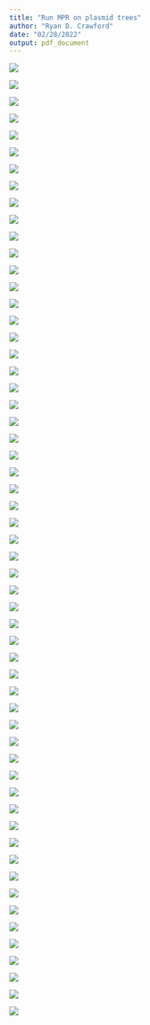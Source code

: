 ```yaml
---
title: "Run MPR on plasmid trees"
author: "Ryan D. Crawford"
date: "02/28/2022"
output: pdf_document
---
```



![](../figures/2022_02_28_run_mpr_on_plasmid_trees/2022_02_28_plasmid_tree_1_mpr_results.png)

![](../figures/2022_02_28_run_mpr_on_plasmid_trees/2022_02_28_plasmid_tree_2_mpr_results.png)

![](../figures/2022_02_28_run_mpr_on_plasmid_trees/2022_02_28_plasmid_tree_3_mpr_results.png)

![](../figures/2022_02_28_run_mpr_on_plasmid_trees/2022_02_28_plasmid_tree_4_mpr_results.png)

![](../figures/2022_02_28_run_mpr_on_plasmid_trees/2022_02_28_plasmid_tree_5_mpr_results.png)

![](../figures/2022_02_28_run_mpr_on_plasmid_trees/2022_02_28_plasmid_tree_6_mpr_results.png)

![](../figures/2022_02_28_run_mpr_on_plasmid_trees/2022_02_28_plasmid_tree_7_mpr_results.png)

![](../figures/2022_02_28_run_mpr_on_plasmid_trees/2022_02_28_plasmid_tree_8_mpr_results.png)

![](../figures/2022_02_28_run_mpr_on_plasmid_trees/2022_02_28_plasmid_tree_9_mpr_results.png)

![](../figures/2022_02_28_run_mpr_on_plasmid_trees/2022_02_28_plasmid_tree_10_mpr_results.png)

![](../figures/2022_02_28_run_mpr_on_plasmid_trees/2022_02_28_plasmid_tree_11_mpr_results.png)

![](../figures/2022_02_28_run_mpr_on_plasmid_trees/2022_02_28_plasmid_tree_12_mpr_results.png)

![](../figures/2022_02_28_run_mpr_on_plasmid_trees/2022_02_28_plasmid_tree_13_mpr_results.png)

![](../figures/2022_02_28_run_mpr_on_plasmid_trees/2022_02_28_plasmid_tree_14_mpr_results.png)

![](../figures/2022_02_28_run_mpr_on_plasmid_trees/2022_02_28_plasmid_tree_15_mpr_results.png)

![](../figures/2022_02_28_run_mpr_on_plasmid_trees/2022_02_28_plasmid_tree_16_mpr_results.png)

![](../figures/2022_02_28_run_mpr_on_plasmid_trees/2022_02_28_plasmid_tree_17_mpr_results.png)

![](../figures/2022_02_28_run_mpr_on_plasmid_trees/2022_02_28_plasmid_tree_18_mpr_results.png)

![](../figures/2022_02_28_run_mpr_on_plasmid_trees/2022_02_28_plasmid_tree_19_mpr_results.png)

![](../figures/2022_02_28_run_mpr_on_plasmid_trees/2022_02_28_plasmid_tree_20_mpr_results.png)

![](../figures/2022_02_28_run_mpr_on_plasmid_trees/2022_02_28_plasmid_tree_21_mpr_results.png)

![](../figures/2022_02_28_run_mpr_on_plasmid_trees/2022_02_28_plasmid_tree_22_mpr_results.png)

![](../figures/2022_02_28_run_mpr_on_plasmid_trees/2022_02_28_plasmid_tree_23_mpr_results.png)

![](../figures/2022_02_28_run_mpr_on_plasmid_trees/2022_02_28_plasmid_tree_24_mpr_results.png)

![](../figures/2022_02_28_run_mpr_on_plasmid_trees/2022_02_28_plasmid_tree_25_mpr_results.png)

![](../figures/2022_02_28_run_mpr_on_plasmid_trees/2022_02_28_plasmid_tree_26_mpr_results.png)

![](../figures/2022_02_28_run_mpr_on_plasmid_trees/2022_02_28_plasmid_tree_27_mpr_results.png)

![](../figures/2022_02_28_run_mpr_on_plasmid_trees/2022_02_28_plasmid_tree_28_mpr_results.png)

![](../figures/2022_02_28_run_mpr_on_plasmid_trees/2022_02_28_plasmid_tree_29_mpr_results.png)

![](../figures/2022_02_28_run_mpr_on_plasmid_trees/2022_02_28_plasmid_tree_30_mpr_results.png)

![](../figures/2022_02_28_run_mpr_on_plasmid_trees/2022_02_28_plasmid_tree_31_mpr_results.png)

![](../figures/2022_02_28_run_mpr_on_plasmid_trees/2022_02_28_plasmid_tree_32_mpr_results.png)

![](../figures/2022_02_28_run_mpr_on_plasmid_trees/2022_02_28_plasmid_tree_33_mpr_results.png)

![](../figures/2022_02_28_run_mpr_on_plasmid_trees/2022_02_28_plasmid_tree_34_mpr_results.png)

![](../figures/2022_02_28_run_mpr_on_plasmid_trees/2022_02_28_plasmid_tree_35_mpr_results.png)

![](../figures/2022_02_28_run_mpr_on_plasmid_trees/2022_02_28_plasmid_tree_36_mpr_results.png)

![](../figures/2022_02_28_run_mpr_on_plasmid_trees/2022_02_28_plasmid_tree_37_mpr_results.png)

![](../figures/2022_02_28_run_mpr_on_plasmid_trees/2022_02_28_plasmid_tree_38_mpr_results.png)

![](../figures/2022_02_28_run_mpr_on_plasmid_trees/2022_02_28_plasmid_tree_39_mpr_results.png)

![](../figures/2022_02_28_run_mpr_on_plasmid_trees/2022_02_28_plasmid_tree_40_mpr_results.png)

![](../figures/2022_02_28_run_mpr_on_plasmid_trees/2022_02_28_plasmid_tree_41_mpr_results.png)

![](../figures/2022_02_28_run_mpr_on_plasmid_trees/2022_02_28_plasmid_tree_42_mpr_results.png)

![](../figures/2022_02_28_run_mpr_on_plasmid_trees/2022_02_28_plasmid_tree_43_mpr_results.png)

![](../figures/2022_02_28_run_mpr_on_plasmid_trees/2022_02_28_plasmid_tree_44_mpr_results.png)

![](../figures/2022_02_28_run_mpr_on_plasmid_trees/2022_02_28_plasmid_tree_45_mpr_results.png)

![](../figures/2022_02_28_run_mpr_on_plasmid_trees/2022_02_28_plasmid_tree_46_mpr_results.png)

![](../figures/2022_02_28_run_mpr_on_plasmid_trees/2022_02_28_plasmid_tree_47_mpr_results.png)

![](../figures/2022_02_28_run_mpr_on_plasmid_trees/2022_02_28_plasmid_tree_48_mpr_results.png)

![](../figures/2022_02_28_run_mpr_on_plasmid_trees/2022_02_28_plasmid_tree_49_mpr_results.png)

![](../figures/2022_02_28_run_mpr_on_plasmid_trees/2022_02_28_plasmid_tree_50_mpr_results.png)

![](../figures/2022_02_28_run_mpr_on_plasmid_trees/2022_02_28_plasmid_tree_51_mpr_results.png)

![](../figures/2022_02_28_run_mpr_on_plasmid_trees/2022_02_28_plasmid_tree_52_mpr_results.png)

![](../figures/2022_02_28_run_mpr_on_plasmid_trees/2022_02_28_plasmid_tree_53_mpr_results.png)

![](../figures/2022_02_28_run_mpr_on_plasmid_trees/2022_02_28_plasmid_tree_54_mpr_results.png)

![](../figures/2022_02_28_run_mpr_on_plasmid_trees/2022_02_28_plasmid_tree_55_mpr_results.png)

![](../figures/2022_02_28_run_mpr_on_plasmid_trees/2022_02_28_plasmid_tree_56_mpr_results.png)

![](../figures/2022_02_28_run_mpr_on_plasmid_trees/2022_02_28_plasmid_tree_57_mpr_results.png)

